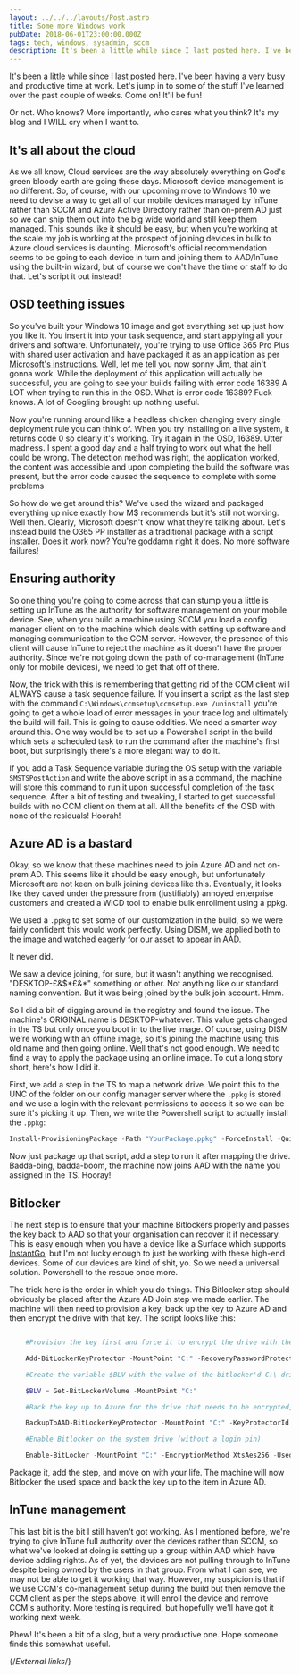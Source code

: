 ```yaml
---
layout: ../../../layouts/Post.astro
title: Some more Windows work
pubDate: 2018-06-01T23:00:00.000Z
tags: tech, windows, sysadmin, sccm
description: It's been a little while since I last posted here. I've been having a very busy and productive time at work. Let's jump in to some of the stuff I've learned over the past couple of weeks. Come on! It'll be fun!
---
```


It's been a little while since I last posted here. I've been having a very busy and productive time at work. Let's jump in to some of the stuff I've learned over the past couple of weeks. Come on! It'll be fun!

Or not. Who knows? More importantly, who cares what you think? It's my blog and I WILL cry when I want to.

## It's all about the cloud

As we all know, Cloud services are the way absolutely everything on God's green bloody earth are going these days. Microsoft device management is no different. So, of course, with our upcoming move to Windows 10 we need to devise a way to get all of our mobile devices managed by InTune rather than SCCM and Azure Active Directory rather than on-prem AD just so we can ship them out into the big wide world and still keep them managed. This sounds like it should be easy, but when you're working at the scale my job is working at the prospect of joining devices in bulk to Azure cloud services is daunting. Microsoft's official recommendation seems to be going to each device in turn and joining them to AAD/InTune using the built-in wizard, but of course we don't have the time or staff to do that. Let's script it out instead!

## OSD teething issues

So you've built your Windows 10 image and got everything set up just how you like it. You insert it into your task sequence, and start applying all your drivers and software. Unfortunately, you're trying to use Office 365 Pro Plus with shared user activation and have packaged it as an application as per [Microsoft's instructions][o365-sccm]. Well, let me tell you now sonny Jim, that ain't gonna work. While the deployment of this application will actually be successful, you are going to see your builds failing with error code 16389 A LOT when trying to run this in the OSD. What is error code 16389? Fuck knows. A lot of Googling brought up nothing useful.

Now you're running around like a headless chicken changing every single deployment rule you can think of. When you try installing on a live system, it returns code 0 so clearly it's working. Try it again in the OSD, 16389. Utter madness. I spent a good day and a half trying to work out what the hell could be wrong. The detection method was right, the application worked, the content was accessible and upon completing the build the software was present, but the error code caused the sequence to complete with some problems

So how do we get around this? We've used the wizard and packaged everything up nice exactly how M$ recommends but it's still not working. Well then. Clearly, Microsoft doesn't know what they're talking about. Let's instead build the O365 PP installer as a traditional package with a script installer. Does it work now? You're goddamn right it does. No more software failures!

## Ensuring authority

So one thing you're going to come across that can stump you a little is setting up InTune as the authority for software management on your mobile device. See, when you build a machine using SCCM you load a config manager client on to the machine which deals with setting up software and managing communication to the CCM server. However, the presence of this client will cause InTune to reject the machine as it doesn't have the proper authority. Since we're not going down the path of co-management (InTune only for mobile devices), we need to get that off of there.

Now, the trick with this is remembering that getting rid of the CCM client will ALWAYS cause a task sequence failure. If you insert a script as the last step with the command `C:\Windows\ccmsetup\ccmsetup.exe /uninstall` you're going to get a whole load of error messages in your trace log and ultimately the build will fail. This is going to cause oddities. We need a smarter way around this. One way would be to set up a Powershell script in the build which sets a scheduled task to run the command after the machine's first boot, but surprisingly there's a more elegant way to do it.

If you add a Task Sequence variable during the OS setup with the variable `SMSTSPostAction` and write the above script in as a command, the machine will store this command to run it upon successful completion of the task sequence. After a bit of testing and tweaking, I started to get successful builds with no CCM client on them at all. All the benefits of the OSD with none of the residuals! Hoorah!

## Azure AD is a bastard

Okay, so we know that these machines need to join Azure AD and not on-prem AD. This seems like it should be easy enough, but unfortunately Microsoft are not keen on bulk joining devices like this. Eventually, it looks like they caved under the pressure from (justifiably) annoyed enterprise customers and created a WICD tool to enable bulk enrollment using a ppkg.

We used a `.ppkg` to set some of our customization in the build, so we were fairly confident this would work perfectly. Using DISM, we applied both to the image and watched eagerly for our asset to appear in AAD.

It never did.

We saw a device joining, for sure, but it wasn't anything we recognised. "DESKTOP-£&$\*£&\*" something or other. Not anything like our standard naming convention. But it was being joined by the bulk join account. Hmm.

So I did a bit of digging around in the registry and found the issue. The machine's ORIGINAL name is DESKTOP-whatever. This value gets changed in the TS but only once you boot in to the live image. Of course, using DISM we're working with an offline image, so it's joining the machine using this old name and then going online. Well that's not good enough. We need to find a way to apply the package using an online image. To cut a long story short, here's how I did it.

First, we add a step in the TS to map a network drive. We point this to the UNC of the folder on our config manager server where the `.ppkg` is stored and we use a login with the relevant permissions to access it so we can be sure it's picking it up. Then, we write the Powershell script to actually install the `.ppkg`:

```powershell
Install-ProvisioningPackage -Path "YourPackage.ppkg" -ForceInstall -QuietInstall
```

Now just package up that script, add a step to run it after mapping the drive. Badda-bing, badda-boom, the machine now joins AAD with the name you assigned in the TS. Hooray!

## Bitlocker

The next step is to ensure that your machine Bitlockers properly and passes the key back to AAD so that your organisation can recover it if necessary. This is easy enough when you have a device like a Surface which supports [InstantGo][instantgo], but I'm not lucky enough to just be working with these high-end devices. Some of our devices are kind of shit, yo. So we need a universal solution. Powershell to the rescue once more.

The trick here is the order in which you do things. This Bitlocker step should obviously be placed after the Azure AD Join step we made earlier. The machine will then need to provision a key, back up the key to Azure AD and then encrypt the drive with that key. The script looks like this:

```powershell

    #Provision the key first and force it to encrypt the drive with the provisioned key

    Add-BitLockerKeyProtector -MountPoint "C:" -RecoveryPasswordProtector

    #Create the variable $BLV with the value of the bitlocker'd C:\ drive

    $BLV = Get-BitLockerVolume -MountPoint "C:"

    #Back the key up to Azure for the drive that needs to be encrypted, assigning the drive's ID

    BackupToAAD-BitLockerKeyProtector -MountPoint "C:" -KeyProtectorId $BLV.KeyProtector[0].KeyProtectorId

    #Enable Bitlocker on the system drive (without a login pin)

    Enable-BitLocker -MountPoint "C:" -EncryptionMethod XtsAes256 -UsedSpaceOnly -TpmProtector
```

Package it, add the step, and move on with your life. The machine will now Bitlocker the used space and back the key up to the item in Azure AD.

## InTune management

This last bit is the bit I still haven't got working. As I mentioned before, we're trying to give InTune full authority over the devices rather than SCCM, so what we've looked at doing is setting up a group within AAD which have device adding rights. As of yet, the devices are not pulling through to InTune despite being owned by the users in that group. From what I can see, we may not be able to get it working that way. However, my suspicion is that if we use CCM's co-management setup during the build but then remove the CCM client as per the steps above, it will enroll the device and remove CCM's authority. More testing is required, but hopefully we'll have got it working next week.

Phew! It's been a bit of a slog, but a very productive one. Hope someone finds this somewhat useful.

{/*External links*/}

[instantgo]: https://blogs.technet.microsoft.com/home_is_where_i_lay_my_head/2016/03/14/automatic-bitlocker-on-windows-10-during-azure-ad-join/
[o365-sccm]: https://docs.microsoft.com/en-us/deployoffice/deploy-office-365-proplus-with-system-center-configuration-manager
